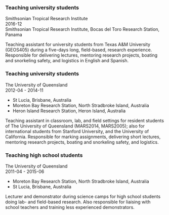 ### Teaching university students

Smithsonian Tropical Research Institute  
2016-12  
Smithsonian Tropical Research Institute, Bocas del Toro Research Station, Panama  

Teaching assistant for university students from Texas A&M University (GEOS405) during a five-days long, field-based, research experience. Responsible for delivering lectures, mentoring research projects, boating and snorkeling safety, and logistics in English and Spanish.

### Teaching university students

The University of Queensland  
2012-04 - 2014-11  

* St Lucia, Brisbane, Australia
* Moreton Bay Research Station, North Stradbroke Island, Australia
* Heron Island Research Station, Heron Island, Australia

Teaching assistant in classroom, lab, and field settings for resident students of The University of Queensland (MARS2014, MARS2005); also for international students from Stanford University, and the University of California. Responsible for marking assignments, delivering short lectures, mentoring research projects, boating and snorkeling safety, and logistics.

### Teaching high school students

The University of Queensland  
2011-04 - 2015-06  

* Moreton Bay Research Station, North Stradbroke Island, Australia
* St Lucia, Brisbane, Australia

Lecturer and demonstrator during science camps for high school students doing lab- and field-based research. Also responsible for liaising with school teachers and training less experienced demonstrators.


